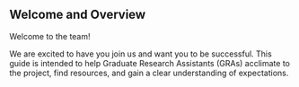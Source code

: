 ## Welcome and Overview {#sec-welcome .unnumbered}

Welcome to the team!

We are excited to have you join us and want you to be successful. This guide is intended to help Graduate Research Assistants (GRAs) acclimate to the project, find resources, and gain a clear understanding of expectations.
